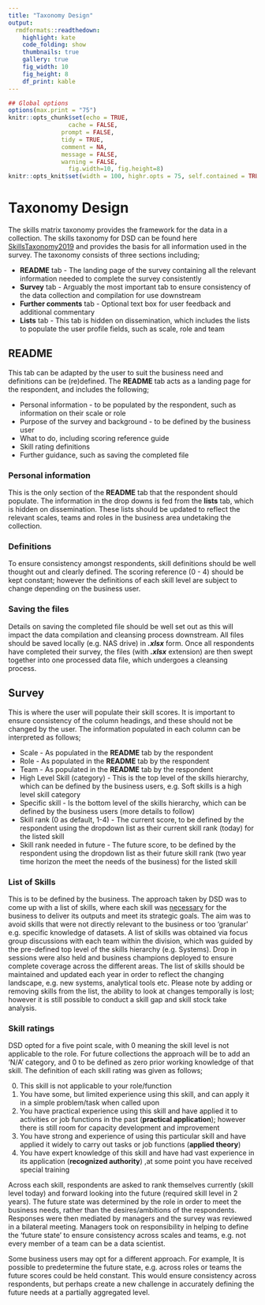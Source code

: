 ---
title: "Taxonomy Design"
output:
  rmdformats::readthedown:
    highlight: kate
    code_folding: show
    thumbnails: true
    gallery: true
    fig_width: 10
    fig_height: 8
    df_print: kable
---

```{r setupData, include=FALSE}

## Global options
options(max.print = "75")
knitr::opts_chunk$set(echo = TRUE,
	             cache = FALSE,
               prompt = FALSE,
               tidy = TRUE,
               comment = NA,
               message = FALSE,
               warning = FALSE, 
	             fig.width=10, fig.height=8)
knitr::opts_knit$set(width = 100, highr.opts = 75, self.contained = TRUE)

```

# Taxonomy Design {#taxonomy}

The skills matrix taxonomy provides the framework for the data in a collection. The skills taxonomy for DSD can be found here [SkillsTaxonomy2019](http://intranet/Banknav/IML.asp?svr=BOE-DMS&db=Analytical&id=8067399&v=1) and provides the basis for all information used in the survey. The taxonomy consists of three sections including;

* **README** tab - The landing page of the survey containing all the relevant information needed to complete the survey consistently
* **Survey** tab - Arguably the most important tab to ensure consistency of the data collection and compilation for use downstream 
* **Further comments** tab - Optional text box for user feedback and additional commentary 
* **Lists** tab - This tab is hidden on dissemination, which includes the lists to populate the user profile fields, such as scale, role and team 

## README  

This tab can be adapted by the user to suit the business need and definitions can be (re)defined. The **README** tab acts as a landing page for the respondent, and includes the following;

* Personal information - to be populated by the respondent, such as information on their scale or role 
* Purpose of the survey and background - to be defined by the business user
* What to do, including scoring reference guide 
* Skill rating definitions 
* Further guidance, such as saving the completed file 

### Personal information

This is the only section of the **README** tab that the respondent should populate. The information in the drop downs is fed from the **lists** tab, which is hidden on dissemination. These lists should be updated to reflect the relevant scales, teams and roles in the business area undetaking the collection. 

### Definitions

To ensure consistency amongst respondents, skill definitions should be well thought out and clearly defined. The scoring reference (0 - 4) should be kept constant; however the definitions of each skill level are subject to change depending on the business user.  
 
### Saving the files

Details on saving the completed file should be well set out as this will impact the data compilation and cleansing process downstream. All files should be saved locally (e.g. NAS drive) in **_.xlsx_** form. Once all respondents have completed their survey, the files (with **_.xlsx_** extension) are then swept together into one processed data file, which undergoes a cleansing process. 

## Survey 

This is where the user will populate their skill scores. It is important to ensure consistency of the column headings, and these should not be changed by the user. The information populated in each column can be interpreted as follows;

* Scale - As populated in the **README** tab by the respondent 
* Role - As populated in the **README** tab by the respondent 
* Team - As populated in the **README** tab by the respondent 
* High Level Skill (category) - This is the top level of the skills hierarchy, which can be defined by the business users, e.g. Soft skills is a high level skill category 
* Specific skill - Is the bottom level of the skills hierarchy, which can be defined by the business users (more details to follow)
* Skill rank (0 as default, 1-4) - The current score, to be defined by the respondent using the dropdown list as their current skill rank (today) for the listed skill 
* Skill rank needed in future - The future score, to be defined by the respondent using the dropdown list as their future skill rank (two year time horizon the meet the needs of the business) for the listed skill

### List of Skills 

This is to be defined by the business. The approach taken by DSD was to come up with a list of skills, where each skill was <u>necessary</u> for the business to deliver its outputs and meet its strategic goals. The aim was to avoid skills that were not directly relevant to the business or too 'granular' e.g. specific knowledge of datasets. A list of skills was obtained via focus group discussions with each team within the division, which was guided by the pre-defined top level of the skills hierarchy (e.g. Systems). Drop in sessions were also held and business champions deployed to ensure complete coverage across the different areas. The list of skills should be maintained and updated each year in order to reflect the changing landscape, e.g. new systems, analytical tools etc. Please note by adding or removing skills from the list, the ability to look at changes temporally is lost; however it is still possible to conduct a skill gap and skill stock take analysis.  

### Skill ratings 

DSD opted for a five point scale, with 0 meaning the skill level is not applicable to the role. For future collections the approach will be to add an 'N/A' category, and 0 to be defined as zero prior working knowledge of that skill. The definition of each skill rating was given as follows;

0. This skill is not applicable to your role/function 	
1. You have some, but limited experience using this skill, and can apply it in a simple problem/task when called upon	
2. You have practical experience using this skill and have applied it to activities or job functions in the past (**practical application**); however there is still room for capacity development and improvement 	
3. You have strong and experience of using this particular skill and have applied it widely to carry out tasks or job functions (**applied theory**)	
4. You have expert knowledge of this skill and have had vast experience in its application (**recognized authority**) ,at some point you have received special training 	

Across each skill, respondents are asked to rank themselves currently (skill level today) and forward looking into the future (required skill level in 2 years). The future state was determined by the role in order to meet the business needs, rather than the desires/ambitions of the respondents. Responses were then mediated by managers and the survey was reviewed in a bilateral meeting. Managers took on responsibility in helping to define the 'future state' to ensure consistency across scales and teams, e.g. not every member of a team can be a data scientist. 

Some business users may opt for a different approach. For example, It is possible to predetermine the future state, e.g. across roles or teams the future scores could be held constant. This would ensure consistency across respondents, but perhaps create a new challenge in accurately defining the future needs at a partially aggregated level. 

